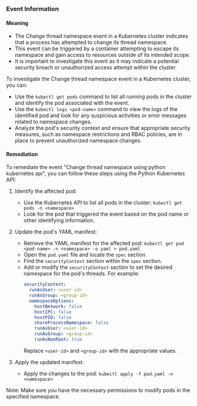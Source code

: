 
### Event Information

#### Meaning

- The Change thread namespace event in a Kubernetes cluster indicates that a process has attempted to change its thread namespace.
- This event can be triggered by a container attempting to escape its namespace and gain access to resources outside of its intended scope.
- It is important to investigate this event as it may indicate a potential security breach or unauthorized access attempt within the cluster.

To investigate the Change thread namespace event in a Kubernetes cluster, you can:
- Use the `kubectl get pods` command to list all running pods in the cluster and identify the pod associated with the event.
- Use the `kubectl logs <pod-name>` command to view the logs of the identified pod and look for any suspicious activities or error messages related to namespace changes.
- Analyze the pod's security context and ensure that appropriate security measures, such as namespace restrictions and RBAC policies, are in place to prevent unauthorized namespace changes.

#### Remediation

To remediate the event "Change thread namespace using python kubernetes api", you can follow these steps using the Python Kubernetes API:

1. Identify the affected pod:
   - Use the Kubernetes API to list all pods in the cluster: `kubectl get pods -n <namespace>`
   - Look for the pod that triggered the event based on the pod name or other identifying information.

2. Update the pod's YAML manifest:
   - Retrieve the YAML manifest for the affected pod: `kubectl get pod <pod-name> -n <namespace> -o yaml > pod.yaml`
   - Open the `pod.yaml` file and locate the `spec` section.
   - Find the `securityContext` section within the `spec` section.
   - Add or modify the `securityContext` section to set the desired namespace for the pod's threads. For example:
     ```yaml
     securityContext:
       runAsUser: <user-id>
       runAsGroup: <group-id>
       namespaceOptions:
         hostNetwork: false
         hostIPC: false
         hostPID: false
         shareProcessNamespace: false
         runAsUser: <user-id>
         runAsGroup: <group-id>
         runAsNonRoot: true
     ```
     Replace `<user-id>` and `<group-id>` with the appropriate values.

3. Apply the updated manifest:
   - Apply the changes to the pod: `kubectl apply -f pod.yaml -n <namespace>`

Note: Make sure you have the necessary permissions to modify pods in the specified namespace.

